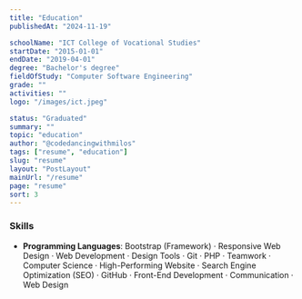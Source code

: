 ```yaml
---
title: "Education"
publishedAt: "2024-11-19"

schoolName: "ICT College of Vocational Studies"
startDate: "2015-01-01"
endDate: "2019-04-01"
degree: "Bachelor's degree"
fieldOfStudy: "Computer Software Engineering"
grade: ""
activities: ""
logo: "/images/ict.jpeg"

status: "Graduated"
summary: ""
topic: "education"
author: "@codedancingwithmilos"
tags: ["resume", "education"]
slug: "resume"
layout: "PostLayout"
mainUrl: "/resume"
page: "resume"
sort: 3
---
```


### Skills

- **Programming Languages**: Bootstrap (Framework) · Responsive Web Design · Web Development · Design Tools · Git · PHP · Teamwork · Computer Science · High-Performing Website · Search Engine Optimization (SEO) · GitHub · Front-End Development · Communication · Web Design